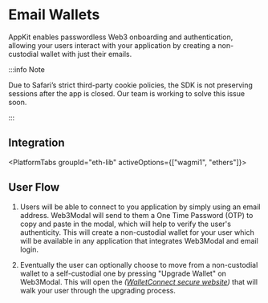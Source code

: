 

# Email Wallets

AppKit enables passwordless Web3 onboarding and authentication, allowing your users interact with your application by creating a non-custodial wallet with just their emails.

:::info Note

Due to Safari’s strict third-party cookie policies, the SDK is not preserving sessions after the app is closed. Our team is working to solve this issue soon.

:::

## Integration

<PlatformTabs groupId="eth-lib" activeOptions={["wagmi1", "ethers"]}>
<PlatformTabItem value="wagmi1">

<WagmiImplementation />

</PlatformTabItem>
<PlatformTabItem value="ethers">

<EthersImplementation />

</PlatformTabItem>
</PlatformTabs>

## User Flow

1. Users will be able to connect to you application by simply using an email address. Web3Modal will send to them a One Time Password (OTP) to copy and paste in the modal, which will help to
   verify the user's authenticity. This will create a non-custodial wallet for your user which will be available in any application that integrates Web3Modal and email login.

2. Eventually the user can optionally choose to move from a non-custodial wallet to a self-custodial one by pressing "Upgrade Wallet" on Web3Modal.
   This will open the _([WalletConnect secure website](https://secure.walletconnect.com/dashboard))_ that will walk your user through the upgrading process.